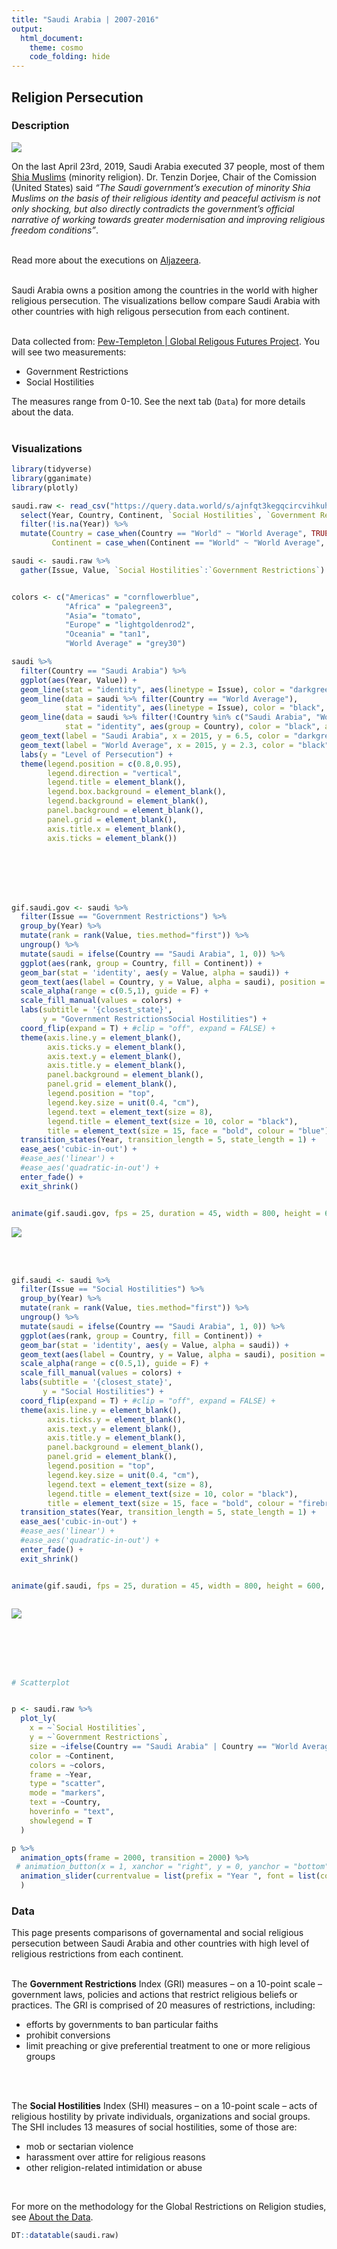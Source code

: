 ```yaml
---
title: "Saudi Arabia | 2007-2016"
output: 
  html_document:
    theme: cosmo
    code_folding: hide
---
```



## Religion Persecution {.tabset}

### Description

![](C:/DataScience/IntoData/Data wrangling and visualization/Religion Freedom/Saudi Arabia/saudiFlag.jpg)

On the last April 23rd, 2019, Saudi Arabia executed 37 people, most of them [Shia Muslims](https://www.cfr.org/backgrounder/shia-muslims-mideast) (minority religion). Dr. Tenzin Dorjee, Chair of the Comission (United States) said *"The Saudi government's execution of minority Shia Muslims on the basis of their religious identity and peaceful activism is not only shocking, but also directly contradicts the government's official narrative of working towards greater modernisation and improving religious freedom conditions"*. <br>
<br>


Read more about the executions on [Aljazeera](https://www.aljazeera.com/news/2019/04/commission-asks-punish-saudi-arabia-shia-executions-190427054817729.html). <br>
<br>

Saudi Arabia owns a position among the countries in the world with higher religious persecution. The visualizations bellow compare Saudi Arabia with other countries with high religous persecution from each continent. <br>
<br>

Data collected from: [Pew-Templeton | Global Religous Futures Project](http://www.globalreligiousfutures.org/). 
You will see two measurements: 

  * Government Restrictions
  * Social Hostilities
  
The measures range from 0-10. See the next tab (`Data`) for more details about the data. <br>
<br>


### Visualizations


```r
library(tidyverse)
library(gganimate)
library(plotly)
```

```r
saudi.raw <- read_csv("https://query.data.world/s/ajnfqt3kegqcircvihkuh7oosxm25o") %>% 
  select(Year, Country, Continent, `Social Hostilities`, `Government Restrictions`) %>% 
  filter(!is.na(Year)) %>% 
  mutate(Country = case_when(Country == "World" ~ "World Average", TRUE ~ Country),
         Continent = case_when(Continent == "World" ~ "World Average", TRUE ~ Continent))

saudi <- saudi.raw %>% 
  gather(Issue, Value, `Social Hostilities`:`Government Restrictions`)


colors <- c("Americas" = "cornflowerblue",
            "Africa" = "palegreen3",
            "Asia"= "tomato",
            "Europe" = "lightgoldenrod2",
            "Oceania" = "tan1",
            "World Average" = "grey30")

```





```r
saudi %>% 
  filter(Country == "Saudi Arabia") %>% 
  ggplot(aes(Year, Value)) +
  geom_line(stat = "identity", aes(linetype = Issue), color = "darkgreen", size = 1.2) +
  geom_line(data = saudi %>% filter(Country == "World Average"),
            stat = "identity", aes(linetype = Issue), color = "black", size = 1) +
  geom_line(data = saudi %>% filter(!Country %in% c("Saudi Arabia", "World Average")),
            stat = "identity", aes(group = Country), color = "black", alpha = .15) +
  geom_text(label = "Saudi Arabia", x = 2015, y = 6.5, color = "darkgreen", size = 3) +
  geom_text(label = "World Average", x = 2015, y = 2.3, color = "black", size = 3) +
  labs(y = "Level of Persecution") +
  theme(legend.position = c(0.8,0.95),
        legend.direction = "vertical",
        legend.title = element_blank(),
        legend.box.background = element_blank(),
        legend.background = element_blank(),
        panel.background = element_blank(),
        panel.grid = element_blank(),
        axis.title.x = element_blank(),
        axis.ticks = element_blank())

```


<br>
<br>
<br>
<br>



```r

gif.saudi.gov <- saudi %>% 
  filter(Issue == "Government Restrictions") %>% 
  group_by(Year) %>%
  mutate(rank = rank(Value, ties.method="first")) %>% 
  ungroup() %>% 
  mutate(saudi = ifelse(Country == "Saudi Arabia", 1, 0)) %>% 
  ggplot(aes(rank, group = Country, fill = Continent)) +
  geom_bar(stat = 'identity', aes(y = Value, alpha = saudi)) +
  geom_text(aes(label = Country, y = Value, alpha = saudi), position = position_dodge(0.1), size = 3) +
  scale_alpha(range = c(0.5,1), guide = F) +
  scale_fill_manual(values = colors) +
  labs(subtitle = '{closest_state}',
       y = "Government RestrictionsSocial Hostilities") +
  coord_flip(expand = T) + #clip = "off", expand = FALSE) +
  theme(axis.line.y = element_blank(),
        axis.ticks.y = element_blank(),
        axis.text.y = element_blank(),
        axis.title.y = element_blank(),
        panel.background = element_blank(),
        panel.grid = element_blank(),
        legend.position = "top",
        legend.key.size = unit(0.4, "cm"),
        legend.text = element_text(size = 8),
        legend.title = element_text(size = 10, color = "black"),
        title = element_text(size = 15, face = "bold", colour = "blue")) +
  transition_states(Year, transition_length = 5, state_length = 1) +
  ease_aes('cubic-in-out') +
  #ease_aes('linear') +
  #ease_aes('quadratic-in-out') +
  enter_fade() +
  exit_shrink()


animate(gif.saudi.gov, fps = 25, duration = 45, width = 800, height = 600, renderer = gifski_renderer("saudi_gov.gif"))

```





![](C:/DataScience/IntoData/Data wrangling and visualization/Religion Freedom/Saudi Arabia/saudi_gov.gif)

<br>
<br>




```r
gif.saudi <- saudi %>% 
  filter(Issue == "Social Hostilities") %>% 
  group_by(Year) %>%
  mutate(rank = rank(Value, ties.method="first")) %>% 
  ungroup() %>% 
  mutate(saudi = ifelse(Country == "Saudi Arabia", 1, 0)) %>% 
  ggplot(aes(rank, group = Country, fill = Continent)) +
  geom_bar(stat = 'identity', aes(y = Value, alpha = saudi)) +
  geom_text(aes(label = Country, y = Value, alpha = saudi), position = position_dodge(0.1), size = 3) +
  scale_alpha(range = c(0.5,1), guide = F) +
  scale_fill_manual(values = colors) +
  labs(subtitle = '{closest_state}',
       y = "Social Hostilities") +
  coord_flip(expand = T) + #clip = "off", expand = FALSE) +
  theme(axis.line.y = element_blank(),
        axis.ticks.y = element_blank(),
        axis.text.y = element_blank(),
        axis.title.y = element_blank(),
        panel.background = element_blank(),
        panel.grid = element_blank(),
        legend.position = "top",
        legend.key.size = unit(0.4, "cm"),
        legend.text = element_text(size = 8),
        legend.title = element_text(size = 10, color = "black"),
        title = element_text(size = 15, face = "bold", colour = "firebrick")) +
  transition_states(Year, transition_length = 5, state_length = 1) +
  ease_aes('cubic-in-out') +
  #ease_aes('linear') +
  #ease_aes('quadratic-in-out') +
  enter_fade() +
  exit_shrink()


animate(gif.saudi, fps = 25, duration = 45, width = 800, height = 600, renderer = gifski_renderer("saudi.gif"))



```



![](C:/DataScience/IntoData/Data wrangling and visualization/Religion Freedom/Saudi Arabia/saudi.gif)


<br>
<br>
<br>
<br>




```r

# Scatterplot


p <- saudi.raw %>%
  plot_ly(
    x = ~`Social Hostilities`,
    y = ~`Government Restrictions`,
    size = ~ifelse(Country == "Saudi Arabia" | Country == "World Average", 4, 1),
    color = ~Continent,
    colors = ~colors,
    frame = ~Year,
    type = "scatter",
    mode = "markers",
    text = ~Country,
    hoverinfo = "text",
    showlegend = T
  )

p %>% 
  animation_opts(frame = 2000, transition = 2000) %>% 
 # animation_button(x = 1, xanchor = "right", y = 0, yanchor = "bottom") %>% 
  animation_slider(currentvalue = list(prefix = "Year ", font = list(color = "darkgreen"))
  )
```






### Data


This page presents comparisons of governamental and social religious persecution between Saudi Arabia and other countries with high level of religious restrictions from each continent. <br>
<br>


The **Government Restrictions** Index (GRI) measures -- on a 10-point scale -- government laws, policies and actions that restrict religious beliefs or practices. The GRI is comprised of 20 measures of restrictions, including:

  * efforts by governments to ban particular faiths
  * prohibit conversions
  * limit preaching or give preferential treatment to one or more religious groups
  
<br>
<br>

The **Social Hostilities** Index (SHI) measures -- on a 10-point scale -- acts of religious hostility by private individuals, organizations and social groups. The SHI includes 13 measures of social hostilities, some of those are:

  * mob or sectarian violence
  * harassment over attire for religious reasons
  * other religion-related intimidation or abuse

<br>

For more on the methodology for the Global Restrictions on Religion studies, see [About the Data](http://www.globalreligiousfutures.org/explorer/about-GRF-data).



```r
DT::datatable(saudi.raw)
```

